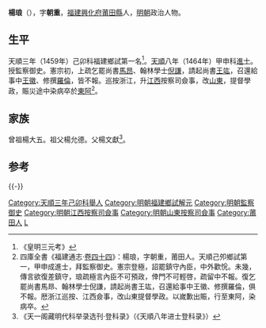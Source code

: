 {{明清人物信息框
| 姓名 = 楊琅
| 原名 =
| 圖片名稱 = 
| 圖片大小 = 220px
| 圖片說明 = 
| 最高職務 = 山東按察司僉事
| 國家 = 大明
| 爵位 =
| 籍貫 = [[福建|福建]][[興化府|興化府]][[莆田縣|莆田縣]]
| 族裔 = 漢族
| 字號 = 字朝重
| 室名 = 
| 諡號 = 
| 出生日期 = 宣德三年（1428年）
| 出生地點 = 福建莆田縣
| 逝世日期 = 成化年間
| 逝世地點 = [[山東|山東]][[東阿縣|東阿縣]]
| 墓葬 =
| 配偶 =
| 親屬 = 
| 出身 = 
*天順三年己卯科福建鄉試第一名舉人
*天順八年甲申科同進士出身
| 經歷 = 
| 著作 =
}}

'''楊琅'''（{{bd|1428年||？}}），字'''朝重'''，[[福建|福建]][[興化府|興化府]][[莆田縣|莆田縣]]人，[[明朝|明朝]]政治人物。

==生平==
天順三年（1459年）己卯科福建鄉試第一名<ref>《皇明三元考》</ref>。[[天顺_(明朝)|天順]]八年（1464年）甲申科[[進士|進士]]。授監察御史。憲宗初，上疏乞罷尚書[[馬昂|馬昂]]、翰林學士[[倪謙|倪謙]]，請起尚書[[王竑|王竑]]，召還給事中[[王徽|王徽]]、修撰[[羅倫|羅倫]]，皆不報。巡按浙江，升[[江西|江西]]按察司僉事，改[[山東|山東]]，提督學政，賑災途中染病卒於[[東阿|東阿]]<ref>四庫全書《福建通志·[[s:福建通志_(四庫全書本)/卷44|卷四十四]]》：楊琅，字朝重，莆田人。天順己夘鄉試第一，甲申成進士，拜監察御史。憲宗登極，詔罷鎮守內臣，中外歡恱。未幾，傳言欲復差鎮守，琅疏極言內臣不可預政，倖門不可輕啓，疏留中不報。復乞罷尚書馬昻、翰林學士倪謙，請起尚書王竑，召還給事中王徽、修撰羅倫，俱不報。厯浙江巡按、江西僉事，改山東提督學政。以嵗歉出賑，行至東阿，染病卒。</ref>。

==家族==
曾祖楊大五。祖父楊允德。父楊文獻<ref>《天一阁藏明代科举录选刊·登科录》（《天順八年进士登科录》）</ref>。

==参考==
{{reflist}}

{{-}}
{{天順八年甲申科殿試金榜}}
{{DEFAULTSORT:Yang杨}}
[[Category:天順三年己卯科舉人|Category:天順三年己卯科舉人]]
[[Category:明朝福建鄉試解元|Category:明朝福建鄉試解元]]
[[Category:明朝監察御史|Category:明朝監察御史]]
[[Category:明朝江西按察司僉事|Category:明朝江西按察司僉事]]
[[Category:明朝山東按察司僉事|Category:明朝山東按察司僉事]]
[[Category:莆田人|Category:莆田人]]
[[Category:杨姓|L]]